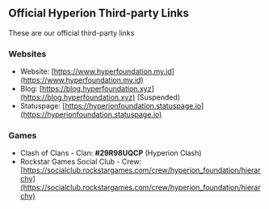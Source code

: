 ## Official Hyperion Third-party Links
These are our official third-party links

### Websites
- Website: [https://www.hyperfoundation.my.id](https://www.hyperfoundation.my.id)
- Blog: [https://blog.hyperfoundation.xyz](https://blog.hyperfoundation.xyz) (Suspended)
- Statuspage: [https://hyperionfoundation.statuspage.io](https://hyperionfoundation.statuspage.io)

### Games
- Clash of Clans - Clan: **#29R98UQCP** (Hyperion Clash)
- Rockstar Games Social Club - Crew: [https://socialclub.rockstargames.com/crew/hyperion_foundation/hierarchy](https://socialclub.rockstargames.com/crew/hyperion_foundation/hierarchy)